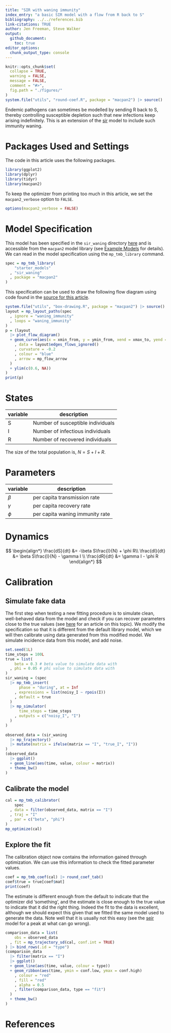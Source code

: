 ```yaml
---
title: "SIR with waning immunity"
index_entry: "a basic SIR model with a flow from R back to S"
bibliography: ../../references.bib
link-citations: TRUE
author: Jen Freeman, Steve Walker
output: 
  github_document:
    toc: true
editor_options: 
  chunk_output_type: console
---
```


```r
knitr::opts_chunk$set(
  collapse = TRUE,
  warning = FALSE,
  message = FALSE,
  comment = "#>",
  fig.path = "./figures/"
)
system.file("utils", "round-coef.R", package = "macpan2") |> source()
```

Endemic pathogens can sometimes be modelled by sending R back to S, thereby controlling susceptible depletion such that new infections keep arising indefinitely. This is an extension of the [sir](https://github.com/canmod/macpan2/tree/main/inst/starter_models/sir) model to include such immunity waning.

# Packages Used and Settings

The code in this article uses the following packages.

```r
library(ggplot2)
library(dplyr)
library(tidyr)
library(macpan2)
```

To keep the optimizer from printing too much in this article, we set the `macpan2_verbose` option to `FALSE`.

```r
options(macpan2_verbose = FALSE)
```


# Model Specification

This model has been specified in the `sir_waning` directory [here](https://github.com/canmod/macpan2/blob/main/inst/starter_models/sir_waning/tmb.R) and is accessible from the `macpan2` model library (see [Example Models](https://canmod.github.io/macpan2/articles/example_models.html) for details). We can read in the model specification using the `mp_tmb_library` command.
```r
spec = mp_tmb_library(
    "starter_models"
  , "sir_waning"
  , package = "macpan2"
)
```

This specification can be used to draw the following flow diagram using code found in the [source for this article](https://github.com/canmod/macpan2/blob/main/inst/starter_models/sir_waning/README.Rmd).

```r
system.file("utils", "box-drawing.R", package = "macpan2") |> source()
layout = mp_layout_paths(spec
  , ignore = "waning_immunity"
  , loops = "waning_immunity"
)
p = (layout
  |> plot_flow_diagram()
  + geom_curve(aes(x = xmin_from, y = ymin_from, xend = xmax_to, yend = ymin_from)
    , data = layout$edges_flows_ignored()
    , curvature = -0.2
    , colour = "blue"
    , arrow = mp_flow_arrow
  )
  + ylim(c(0.6, NA))
)
print(p)
```

# States

| variable | description                       |
| -------- | --------------------------------- |
| S        | Number of susceptible individuals |
| I        | Number of infectious individuals  |
| R        | Number of recovered individuals   |

The size of the total population is, $N = S + I + R$.

# Parameters

| variable | description                     |
| -------- | ------------------------------- |
| $\beta$  | per capita transmission rate    |
| $\gamma$ | per capita recovery rate        |
| $\phi$   | per capita waning immunity rate |

# Dynamics 

$$
\begin{align*}
\frac{dS}{dt} &= -\beta S\frac{I}{N} + \phi R\\
\frac{dI}{dt} &= \beta S\frac{I}{N} - \gamma I \\
\frac{dR}{dt} &= \gamma I  - \phi R
\end{align*}
$$

# Calibration

## Simulate fake data

The first step when testing a new fitting procedure is to simulate clean, well-behaved data from the model and check if you can recover parameters close to the true values (see [here](https://canmod.github.io/macpan2/articles/calibration.html) for an article on this topic). We modify the specification so that it is different from the default library model, which we will then calibrate using data generated from this modified model. We simulate incidence data from this model, and add noise.

```r
set.seed(1L)
time_steps = 100L
true = list(
    beta = 0.3 # beta value to simulate data with
  , phi = 0.05 # phi value to simulate data with
)
sir_waning = (spec
  |> mp_tmb_insert(
      phase = "during", at = Inf
    , expressions = list(noisy_I ~ rpois(I))
    , default = true
  )
  |> mp_simulator(  
      time_steps = time_steps
    , outputs = c("noisy_I", "I")
  )
)
  
observed_data = (sir_waning
  |> mp_trajectory() 
  |> mutate(matrix = ifelse(matrix == "I", "true_I", "I"))
)
(observed_data
  |> ggplot()
  + geom_line(aes(time, value, colour = matrix))
  + theme_bw()
)
```


## Calibrate the model

```r
cal = mp_tmb_calibrator(
    spec
  , data = filter(observed_data, matrix == "I")
  , traj = "I"
  , par = c("beta", "phi")
)
mp_optimize(cal)
```

## Explore the fit

The calibration object now contains the information gained through optimization. We can use this information to check the fitted parameter values.
```r
coef = mp_tmb_coef(cal) |> round_coef_tab()
coef$true = true[coef$mat]
print(coef)
```
The estimate is different enough from the default to indicate that the optimizer did 'something', and the estimate is close enough to the true value to indicate that it did the right thing. Indeed the fit to the data is excellent, although we should expect this given that we fitted the same model used to generate the data. Note well that it is usually not this easy (see the [seir](https://github.com/canmod/macpan2/tree/main/inst/starter_models/seir) model for a peak at what can go wrong).

```r
comparison_data = list(
    obs = observed_data
  , fit = mp_trajectory_sd(cal, conf.int = TRUE)
) |> bind_rows(.id = "type")
(comparison_data
  |> filter(matrix == "I")
  |> ggplot()
  + geom_line(aes(time, value, colour = type))
  + geom_ribbon(aes(time, ymin = conf.low, ymax = conf.high)
    , colour = "red"
    , fill = "red"
    , alpha = 0.5
    , filter(comparison_data, type == "fit")
  )
  + theme_bw()
)
```

# References
